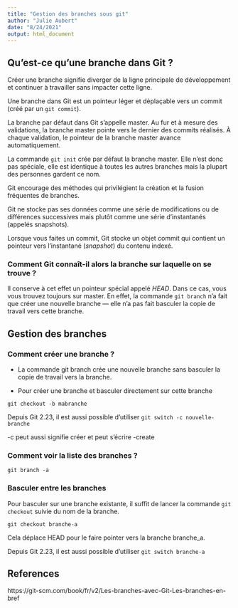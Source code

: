 ```yaml
---
title: "Gestion des branches sous git"
author: "Julie Aubert"
date: "8/24/2021"
output: html_document
---
```



## Qu'est-ce qu'une branche dans Git ?

Créer une branche signifie diverger de la ligne principale de développement et continuer à travailler sans impacter cette ligne. 

Une branche dans Git est un pointeur léger et déplaçable vers un commit (créé par un `git commit`).

La branche par défaut dans Git s’appelle master. Au fur et à mesure des validations, la branche master pointe vers le dernier des commits réalisés. À chaque validation, le pointeur de la branche master avance automatiquement.

La commande `git init` crée par défaut la branche master. Elle n'est donc pas spéciale, elle est identique à toutes les autres branches mais la plupart des personnes gardent ce nom.

Git encourage des méthodes qui privilégient la création et la fusion fréquentes de branches.

Git ne stocke pas ses données comme une série de modifications ou de différences successives mais plutôt comme une série d’instantanés (appelés snapshots).

Lorsque vous faites un commit, Git stocke un objet commit qui contient un pointeur vers l’instantané (*snapshot*) du contenu indexé. 

### Comment Git connaît-il alors la branche sur laquelle on se trouve ?

Il conserve à cet effet un pointeur spécial appelé *HEAD*. Dans ce cas, vous vous trouvez toujours sur master. En effet, la commande `git branch` n’a fait que créer une nouvelle branche — elle n’a pas fait basculer la copie de travail vers cette branche.


## Gestion des branches


### Comment créer une branche ?

* La commande git branch crée une nouvelle branche sans basculer la copie de travail vers la branche.

* Pour créer une branche et basculer directement sur cette branche

`git checkout -b mabranche`

Depuis Git 2.23, il est aussi possible d'utiliser `git switch -c nouvelle-branche`

-c peut aussi signifie créer et peut s'écrire -create

### Comment voir la liste des branches ?

`git branch -a`

### Basculer entre les branches
Pour basculer sur une branche existante, il suffit de lancer la commande `git checkout` suivie du nom de la branche.

`git checkout branche-a`

Cela déplace HEAD pour le faire pointer vers la branche branche_a.

Depuis Git 2.23, il est aussi possible d'utiliser `git switch branche-a`


## References

https://git-scm.com/book/fr/v2/Les-branches-avec-Git-Les-branches-en-bref


